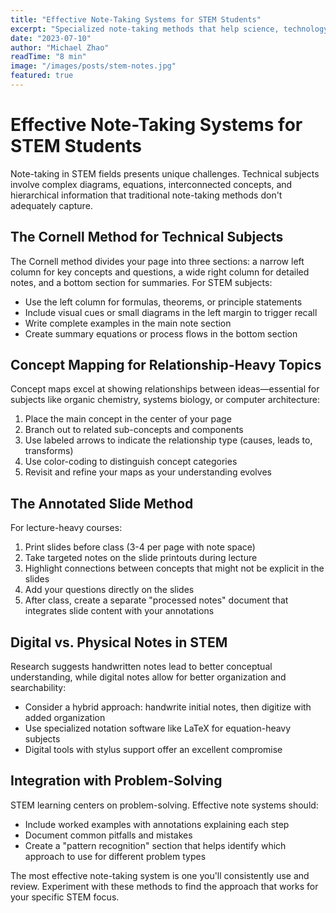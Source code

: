 ```yaml
---
title: "Effective Note-Taking Systems for STEM Students"
excerpt: "Specialized note-taking methods that help science, technology, engineering, and mathematics students master complex technical concepts."
date: "2023-07-10"
author: "Michael Zhao"
readTime: "8 min"
image: "/images/posts/stem-notes.jpg"
featured: true
---
```


# Effective Note-Taking Systems for STEM Students

Note-taking in STEM fields presents unique challenges. Technical subjects involve complex diagrams, equations, interconnected concepts, and hierarchical information that traditional note-taking methods don't adequately capture.

## The Cornell Method for Technical Subjects

The Cornell method divides your page into three sections: a narrow left column for key concepts and questions, a wide right column for detailed notes, and a bottom section for summaries. For STEM subjects:

- Use the left column for formulas, theorems, or principle statements
- Include visual cues or small diagrams in the left margin to trigger recall
- Write complete examples in the main note section
- Create summary equations or process flows in the bottom section

## Concept Mapping for Relationship-Heavy Topics

Concept maps excel at showing relationships between ideas—essential for subjects like organic chemistry, systems biology, or computer architecture:

1. Place the main concept in the center of your page
2. Branch out to related sub-concepts and components
3. Use labeled arrows to indicate the relationship type (causes, leads to, transforms)
4. Use color-coding to distinguish concept categories
5. Revisit and refine your maps as your understanding evolves

## The Annotated Slide Method

For lecture-heavy courses:

1. Print slides before class (3-4 per page with note space)
2. Take targeted notes on the slide printouts during lecture
3. Highlight connections between concepts that might not be explicit in the slides
4. Add your questions directly on the slides
5. After class, create a separate "processed notes" document that integrates slide content with your annotations

## Digital vs. Physical Notes in STEM

Research suggests handwritten notes lead to better conceptual understanding, while digital notes allow for better organization and searchability:

- Consider a hybrid approach: handwrite initial notes, then digitize with added organization
- Use specialized notation software like LaTeX for equation-heavy subjects
- Digital tools with stylus support offer an excellent compromise

## Integration with Problem-Solving

STEM learning centers on problem-solving. Effective note systems should:

- Include worked examples with annotations explaining each step
- Document common pitfalls and mistakes
- Create a "pattern recognition" section that helps identify which approach to use for different problem types

The most effective note-taking system is one you'll consistently use and review. Experiment with these methods to find the approach that works for your specific STEM focus. 